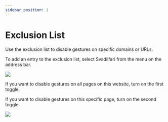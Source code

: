 ```yaml
---
sidebar_position: 1
---
```


# Exclusion List

Use the exclusion list to disable gestures on specific domains or URLs.

To add an entry to the exclusion list, select Svadilfari from the menu on the address bar.


<div style={{ textAlign: "center" }}>
  <img style={{ maxWidth: "300px" }} src={menuImage} />
</div>

If you want to disable gestures on all pages on this website, turn on the first toggle.

If you want to disable gestures on this specific page, turn on the second toggle.


<div style={{ textAlign: "center" }}>
  <img style={{ maxWidth: "300px" }} src={popupImage} />
</div>
